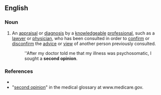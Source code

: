 ==English==

===Noun===
{{en-noun|head=[[second]] [[opinion]]}}

# An [[appraisal]] or [[diagnosis]] by a [[knowledgeable]] [[professional]], such as a [[lawyer]] or [[physician]], who has been consulted in order to [[confirm]] or [[disconfirm]] the [[advice]] or [[view]] of another person previously consulted.
#: ''After my doctor told me that my illness was psychosomatic, I sought a '''second opinion'''.

===References===
* {{R:Encarta}}
* "[http://www.medicare.gov/Glossary/ShowTerm.asp?Language=English&term=SECOND+OPINION second opinion]" in the medical glossary at www.medicare.gov.